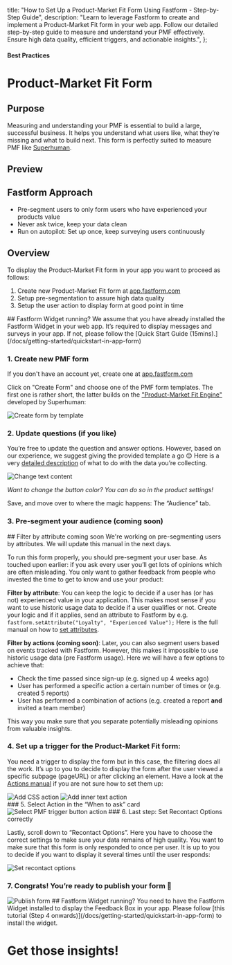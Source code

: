 

  title: "How to Set Up a Product-Market Fit Form Using Fastform - Step-by-Step Guide",
  description: "Learn to leverage Fastform to create and implement a Product-Market Fit form in your web app. Follow our detailed step-by-step guide to measure and understand your PMF effectively. Ensure high data quality, efficient triggers, and actionable insights.",
};

#### Best Practices

# Product-Market Fit Form

## Purpose

Measuring and understanding your PMF is essential to build a large, successful business. It helps you understand what users like, what they’re missing and what to build next. This form is perfectly suited to measure PMF like [Superhuman](https://review.firstround.com/how-superhuman-built-an-engine-to-find-product-market-fit).

## Preview

<DemoPreview template="Product Market Fit (Superhuman)" />

## Fastform Approach

- Pre-segment users to only form users who have experienced your products value
- Never ask twice, keep your data clean
- Run on autopilot: Set up once, keep surveying users continuously

## Overview

To display the Product-Market Fit form in your app you want to proceed as follows:

1. Create new Product-Market Fit form at [app.fastform.com](http://app.fastform.com/)
2. Setup pre-segmentation to assure high data quality
3. Setup the user action to display form at good point in time

<Note>
  ## Fastform Widget running? 
  We assume that you have already installed the Fastform Widget in your web app. It’s required to display messages
  and surveys in your app. If not, please follow the [Quick Start Guide (15mins).](/docs/getting-started/quickstart-in-app-form)
</Note>

### 1. Create new PMF form

If you don't have an account yet, create one at [app.fastform.com](https://app.fastform.com/auth/signup)

Click on "Create Form" and choose one of the PMF form templates. The first one is rather short, the latter builds on the ["Product-Market Fit Engine"](https://review.firstround.com/how-superhuman-built-an-engine-to-find-product-market-fit) developed by Superhuman:

<Image
  src={CreateSurvey}
  alt="Create form by template"
  quality="100"
  className="rounded-lg max-w-full sm:max-w-3xl"
/>

### 2. Update questions (if you like)

You’re free to update the question and answer options. However, based on our experience, we suggest giving the provided template a go 😊 Here is a very [detailed description](https://coda.io/@rahulvohra/superhuman-product-market-fit-engine) of what to do with the data you’re collecting.

<Image
  src={ChangeText}
  alt="Change text content"
  quality="100"
  className="rounded-lg max-w-full sm:max-w-3xl"
/>

_Want to change the button color? You can do so in the product settings!_

Save, and move over to where the magic happens: The “Audience” tab.

### 3. Pre-segment your audience (coming soon)

<Note>
  ## Filter by attribute coming soon 
  We're working on pre-segmenting users by attributes. We will update this manual in the next days.
</Note>

To run this form properly, you should pre-segment your user base. As touched upon earlier: if you ask every user you’ll get lots of opinions which are often misleading. You only want to gather feedback from people who invested the time to get to know and use your product:

**Filter by attribute**: You can keep the logic to decide if a user has (or has not) experienced value in your application. This makes most sense if you want to use historic usage data to decide if a user qualifies or not. Create your logic and if it applies, send an attribute to Fastform by e.g. `fastform.setAttribute("Loyalty", "Experienced Value");` Here is the full manual on how to [set attributes](/docs/attributes/custom-attributes).

**Filter by actions (coming soon)**: Later, you can also segment users based on events tracked with Fastform. However, this makes it impossible to use historic usage data (pre Fastform usage). Here we will have a few options to achieve that:

- Check the time passed since sign-up (e.g. signed up 4 weeks ago)
- User has performed a specific action a certain number of times or (e.g. created 5 reports)
- User has performed a combination of actions (e.g. created a report **and** invited a team member)

This way you make sure that you separate potentially misleading opinions from valuable insights.

### 4. Set up a trigger for the Product-Market Fit form:

You need a trigger to display the form but in this case, the filtering does all the work. It’s up to you to decide to display the form after the user viewed a specific subpage (pageURL) or after clicking an element. Have a look at the [Actions manual](/docs/actions/why) if you are not sure how to set them up:
<Col>
<div>
  <Image src={ActionCSS} alt="Add CSS action" quality="100" className="rounded-lg max-w-full sm:max-w-3xl" />
  <Image
    src={ActionPageurl}
    alt="Add inner text action"
    quality="100"
    className="rounded-lg max-w-full sm:max-w-3xl"
  />
</div>
</Col>
### 5. Select Action in the “When to ask” card
<Col>
<Image
  src={SelectAction}
  alt="Select PMF trigger button action"
  quality="100"
  className="rounded-lg max-w-full sm:max-w-3xl"
/>
</Col>
### 6. Last step: Set Recontact Options correctly

Lastly, scroll down to “Recontact Options”. Here you have to choose the correct settings to make sure your data remains of high quality. You want to make sure that this form is only responded to once per user. It is up to you to decide if you want to display it several times until the user responds:

<Image
  src={RecontactOptions}
  alt="Set recontact options"
  quality="100"
  className="rounded-lg max-w-full sm:max-w-3xl"
/>

### 7. Congrats! You’re ready to publish your form 💃

<Image src={Publish} alt="Publish form" quality="100" className="rounded-lg max-w-full sm:max-w-3xl" />

<Note>
  ## Fastform Widget running? 
  You need to have the Fastform Widget installed to display the Feedback Box in your app. Please follow [this
  tutorial (Step 4 onwards)](/docs/getting-started/quickstart-in-app-form) to install the widget.
</Note>

###

# Get those insights!
